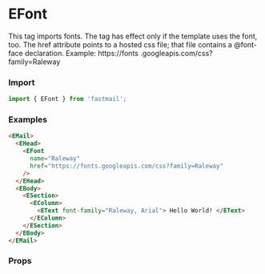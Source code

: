 

<Meta title='Email Design System/Standard Head components/eFont' />

# EFont

This tag imports fonts. The tag has effect only if the template uses the font, too. The href attribute points to a hosted css file; that file contains a @font-face declaration.
Example: https://fonts .googleapis.com/css?family=Raleway

### Import

```js
import { EFont } from 'fastmail';
```

### Examples

```html
<EMail>
  <EHead>
    <EFont
      name="Raleway"
      href="https://fonts.googleapis.com/css?family=Raleway"
    />
  </EHead>
  <EBody>
    <ESection>
      <EColumn>
        <EText font-family="Raleway, Arial"> Hello World! </EText>
      </EColumn>
    </ESection>
  </EBody>
</EMail>
```

### Props

<ArgsTable of={EFont} />

